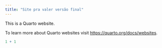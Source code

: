 ```yaml
---
title: "Site pra valer versão final"
---
```


This is a Quarto website.

To learn more about Quarto websites visit <https://quarto.org/docs/websites>.

```r
1 + 1
```
